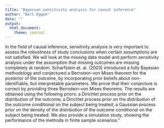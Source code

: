 ```yaml
---
title: "Bayesian sensitivity analysis for causal inference"
author: "Bart Eggen"
date: ""
output: 
  html_document:
    theme: journal
---
```


In the field of causal inference, sensitivity analysis is very important to assess the robustness of study conclusions when certain assumptions are not satisfied. We will look at the missing data model and perform sensitivity analysis under the assumption that missing outcomes are missing completely at random. Scharfstein et. al. (2003) introduced a fully Bayesian methodology and conjectured a Bernstein-von Mises theorem for the posterior of the outcome, by incorporating prior beliefs about non-identifiable, but interpretable parameters. We prove that their conjecture is correct by providing three Bernstein-von Mises theorems. The results are obtained using the following priors: a Dirichlet process prior on the distribution of the outcome; a Dirichlet process prior on the distribution of the outcome conditional on the subject being treated; a Gaussian process prior on the density of the distribution of the outcome conditional on the subject being treated. We also provide a simulation study, showing the performance of the methods in finite sample scenarios."